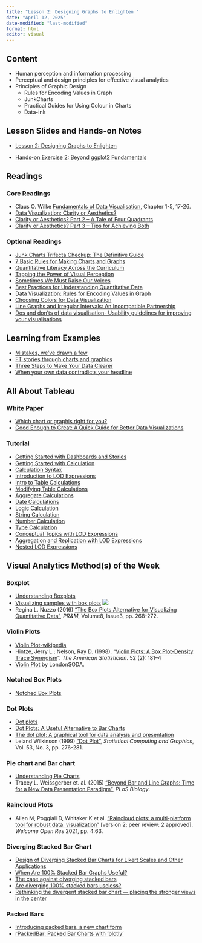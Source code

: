 ```yaml
---
title: "Lesson 2: Designing Graphs to Enlighten "
date: "April 12, 2025"
date-modified: "last-modified"
format: html
editor: visual
---
```


## Content

-   Human perception and information processing
-   Perceptual and design principles for effective visual analytics
-   Principles of Graphic Design
    -   Rules for Encoding Values in Graph
    -   JunkCharts
    -   Practical Guides for Using Colour in Charts
    -   Data-ink

## Lesson Slides and Hands-on Notes

-   [Lesson 2: Designing Graphs to Enlighten](../lesson/Lesson02/Lesson02-Designing%20Graphs%20to%20Enlighten.html)

-   [Hands-on Exercise 2: Beyond ggplot2 Fundamentals](https://r4va.netlify.app/chap02)

## Readings

### Core Readings

-   Claus O. Wilke [Fundamentals of Data Visualisation](https://clauswilke.com/dataviz/), Chapter 1-5, 17-26.
-   [Data Visualization: Clarity or Aesthetics?](http://dataremixed.com/2012/05/data-visualization-clarity-or-aesthetics/)
-   [Clarity or Aesthetics? Part 2 -- A Tale of Four Quadrants](http://dataremixed.com/2012/05/clarity-or-aesthetics-part-2-a-tale-of-four-quadrants/)
-   [Clarity or Aesthetics? Part 3 -- Tips for Achieving Both](http://dataremixed.com/2012/06/clarity-or-aesthetics-part-3-tips-for-achieving-both/)

### Optional Readings

-   [Junk Charts Trifecta Checkup: The Definitive Guide](http://junkcharts.typepad.com/junk_charts/junk-charts-trifecta-checkup-the-definitive-guide.html)
-   [7 Basic Rules for Making Charts and Graphs](http://flowingdata.com/2010/07/22/7-basic-rules-for-making-charts-and-graphs/)
-   [Quantitative Literacy Across the Curriculum](http://www.perceptualedge.com/articles/visual_business_intelligence/quantitative_literacy_across_curriculum.pdf)
-   [Tapping the Power of Visual Perception](http://www.perceptualedge.com/articles/ie/visual_perception.pdf)
-   [Sometimes We Must Raise Our Voices](http://www.perceptualedge.com/articles/visual_business_intelligence/sometimes_we_must_raise_our_voices.pdf)
-   [Best Practices for Understanding Quantitative Data](http://www.perceptualedge.com/articles/b-eye/quantitative_data.pdf)
-   [Data Visualization: Rules for Encoding Values in Graph](http://www.perceptualedge.com/articles/b-eye/encoding_values_in_graph.pdf)
-   [Choosing Colors for Data Visualization](http://www.perceptualedge.com/articles/b-eye/choosing_colors.pdf)
-   [Line Graphs and Irregular Intervals: An Incompatible Partnership](http://www.perceptualedge.com/articles/visual_business_intelligence/line_graphs_and_irregular_intervals.pdf)
-   [Dos and don'ts of data visualisation- Usability guidelines for improving your visualisations](https://www.eea.europa.eu/data-and-maps/daviz/learn-more/chart-dos-and-donts)

## Learning from Examples

-   [Mistakes, we've drawn a few](https://medium.economist.com/mistakes-weve-drawn-a-few-8cdd8a42d368)
-   [FT stories through charts and graphics](https://www.ft.com/graphics)
-   [Three Steps to Make Your Data Clearer](https://www.tableau.com/sites/default/files/whitepapers/three_steps_to_make_your_data_clearer_the_gi_tableau_guide.pdf)
-   [When your own data contradicts your headline](http://www.thefunctionalart.com/2019/03/when-your-own-data-contradicts-your.html)

## All About Tableau

### White Paper

-   [Which chart or graphis right for you?](https://www.tableau.com/sites/default/files/whitepapers/which_chart_or_graph_v2.pdf)
-   [Good Enough to Great: A Quick Guide for Better Data Visualizations](https://www.tableau.com/sites/default/files/whitepapers/goodenoughtogreat.pdf)

### Tutorial

-   [Getting Started with Dashboards and Stories](https://www.tableau.com/learn/tutorials/on-demand/getting-started-dashboards-and-stories)
-   [Getting Started with Calculation](https://www.tableau.com/learn/tutorials/on-demand/getting-started-calculations)
-   [Calculation Syntax](https://www.tableau.com/learn/tutorials/on-demand/calculation-syntax)
-   [Introduction to LOD Expressions](https://www.tableau.com/learn/tutorials/on-demand/introduction-lod-expressions)
-   [Intro to Table Calculations](https://www.tableau.com/learn/tutorials/on-demand/intro-table-calculations)
-   [Modifying Table Calculations](https://www.tableau.com/learn/tutorials/on-demand/modifying-table-calculations)
-   [Aggregate Calculations](https://www.tableau.com/learn/tutorials/on-demand/aggregate-calculations)
-   [Date Calculations](https://www.tableau.com/learn/tutorials/on-demand/date-calculations)
-   [Logic Calculation](https://www.tableau.com/learn/tutorials/on-demand/logic-calculations)
-   [String Calculation](https://www.tableau.com/learn/tutorials/on-demand/string-calculations)
-   [Number Calculation](https://www.tableau.com/learn/tutorials/on-demand/number-calculations)
-   [Type Calculation](https://www.tableau.com/learn/tutorials/on-demand/type-calculations)
-   [Conceptual Topics with LOD Expressions](https://www.tableau.com/learn/tutorials/on-demand/conceptual-topics-lod-expressions)
-   [Aggregation and Replication with LOD Expressions](https://www.tableau.com/learn/tutorials/on-demand/aggregation-and-replication-lod-expressions)
-   [Nested LOD Expressions](https://www.tableau.com/learn/tutorials/on-demand/nested-lod-expressions)

## Visual Analytics Method(s) of the Week

### Boxplot

-   [Understanding Boxplots](https://towardsdatascience.com/understanding-boxplots-5e2df7bcbd51)
-   [Visualizing samples with box plots](https://www.nature.com/articles/nmeth.2813) ![](img/new1.jpg)
-   Regina L. Nuzzo (2016) ["The Box Plots Alternative for Visualizing Quantitative Data"](https://onlinelibrary.wiley.com/doi/pdf/10.1016/j.pmrj.2016.02.001), *PR&M*, Volume8, Issue3, pp. 268-272.

### Violin Plots

-   [Violin Plot-wikipedia](https://en.wikipedia.org/wiki/Violin_plot)
-   Hintze, Jerry L.; Nelson, Ray D. (1998). "[Violin Plots: A Box Plot-Density Trace Synergism](https://search.proquest.com/openview/dcd68eb137d2d6b08aa23f37e34e0b01/1?pq-origsite=gscholar)". *The American Statistician*. 52 (2): 181--4
-   [Violin Plot](https://www.londonsoda.com/articles/violin-plots) by LondonSODA.

### Notched Box Plots

-   [Notched Box Plots](https://sites.google.com/site/davidsstatistics/davids-statistics/notched-box-plots)

### Dot Plots

-   [Dot plots](https://search-proquest-com.libproxy.smu.edu.sg/docview/228429978?rfr_id=info%3Axri%2Fsid%3Aprimo)
-   [Dot Plots: A Useful Alternative to Bar Charts](http://www.b-eye-network.com/view/2468)
-   [The dot plot: A graphical tool for data analysis and presentation](https://d-nb.info/1151959243/34)
-   Leland Wilkinson (1999) ["Dot Plot"](http://moderngraphics11.pbworks.com/f/wilkinson_1999.DotPlots.pdf), *Statistical Computing and Graphics*, Vol. 53, No. 3, pp. 276-281.

### Pie chart and Bar chart

-   [Understanding Pie Charts](https://eagereyes.org/techniques/pie-charts)
-   Tracey L. Weissgerber et. al. (2015) ["Beyond Bar and Line Graphs: Time for a New Data Presentation Paradigm"](https://journals.plos.org/plosbiology/article?id=10.1371/journal.pbio.1002128), *PLoS Biology*.

### Raincloud Plots

-   Allen M, Poggiali D, Whitaker K et al. ["Raincloud plots: a multi-platform tool for robust data. visualization"](https://wellcomeopenresearch.org/articles/4-63) \[version 2; peer review: 2 approved\]. *Welcome Open Res* 2021, pp. 4:63.

### Diverging Stacked Bar Chart

-   [Design of Diverging Stacked Bar Charts for Likert Scales and Other Applications](https://www.jstatsoft.org/article/view/v057i05)
-   [When Are 100% Stacked Bar Graphs Useful?](https://www.perceptualedge.com/blog/?p=2239)
-   [The case against diverging stacked bars](https://blog.datawrapper.de/divergingbars/)
-   [Are diverging 100% stacked bars useless?](https://www.linkedin.com/pulse/diverging-100-stacked-bars-useless-daniel-zvinca/?published=t)
-   [Rethinking the divergent stacked bar chart --- placing the stronger views in the center](https://www.datarevelations.com/rethinkingdivergent.html)

### Packed Bars

-   [Introducing packed bars, a new chart form](https://community.jmp.com/t5/JMP-Blog/Introducing-packed-bars-a-new-chart-form/ba-p/39972#)
-   [rPackedBar: Packed Bar Charts with 'plotly'](https://cran.r-project.org/web/packages/rPackedBar/index.html)
